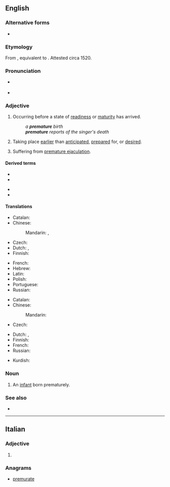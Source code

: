 {{also|prématuré|prémature}}
==English==
{{wikipedia}}

===Alternative forms===
* {{l|en|præmature}} {{qualifier|archaic}}

===Etymology===
From {{etyl|la|en}} {{m|la|praematurus}}, equivalent to {{prefix|pre|mature|lang=en}}. Attested circa 1520.

===Pronunciation===
* {{a|UK}} {{IPA|/ˌpɹɛ.məˈtjʊə/|/ˈpɹɛ.mə.tjə/|lang=en}}
* {{a|US}} {{IPA|/ˌpɹi.məˈtʊɹ/|/ˌpɹi.məˈtʃʊɹ/|lang=en}}

===Adjective===
{{en-adj}}

# Occurring before a state of [[readiness]] or [[maturity]] has arrived.
#: ''a '''premature''' birth''
#: '''''premature''' reports of the singer's death''
# Taking place [[earlier]] than [[anticipated]], [[prepared]] for, or [[desired]].
# {{lb|en|informal}} Suffering from [[premature ejaculation]].

====Derived terms====
{{der-top}}
* {{l|en|premature antifascist}}
* {{l|en|premature birth}}
{{der-mid}}
* {{l|en|premature ejaculation}}
* {{l|en|prematurely}}
{{der-bottom}}

====Translations====
{{trans-top|occurring before a state of readiness or maturity}}
* Catalan: {{t|ca|prematur}}
* Chinese:
*: Mandarin: {{t|cmn|早产的|sc=Hani}}, {{t|cmn|不成熟的|sc=Hani}}
* Czech: {{t+|cs|předčasný}}
* Dutch: {{t+|nl|prematuur}}, {{t+|nl|voortijdig}}
* Finnish: {{t+|fi|ennenaikainen}}
{{trans-mid}}
* French: {{t+|fr|prématuré}}
* Hebrew: {{t|he|טרם לבגרות|tr=térem l'bagrút}}
* Latin: {{t|la|praecox}}
* Polish: {{t+|pl|przedwczesny}}
* Portuguese: {{t+|pt|prematuro}}
* Russian: {{t+|ru|преждевре́менный}}
{{trans-bottom}}

{{trans-top|taking place earlier than anticipated}}
* Catalan: {{t|ca|prematur}}
* Chinese:
*: Mandarin: {{t|cmn|过早的|sc=Hani}}
* Czech: {{t+|cs|předčasný}}
{{trans-mid}}
* Dutch: {{t+|nl|voorbarig}}, {{t+|nl|prematuur}}
* Finnish: {{t+|fi|ennenaikainen}}
* French: {{t+|fr|prématuré}}
* Russian: {{t+|ru|преждевре́менный}}
{{trans-bottom}}

{{checktrans-top}}
* Kurdish: {{t+check|ku|پێشوه‌خت}}
{{trans-mid}}
{{trans-bottom}}

===Noun===
{{en-noun}}

# An [[infant]] born prematurely.

===See also===
* {{l|en|get ahead of oneself}}

----

==Italian==

===Adjective===
{{head|it|adjective form}}

# {{feminine plural of|prematuro|lang=it}}

===Anagrams===
* [[premurate#Italian|premurate]]